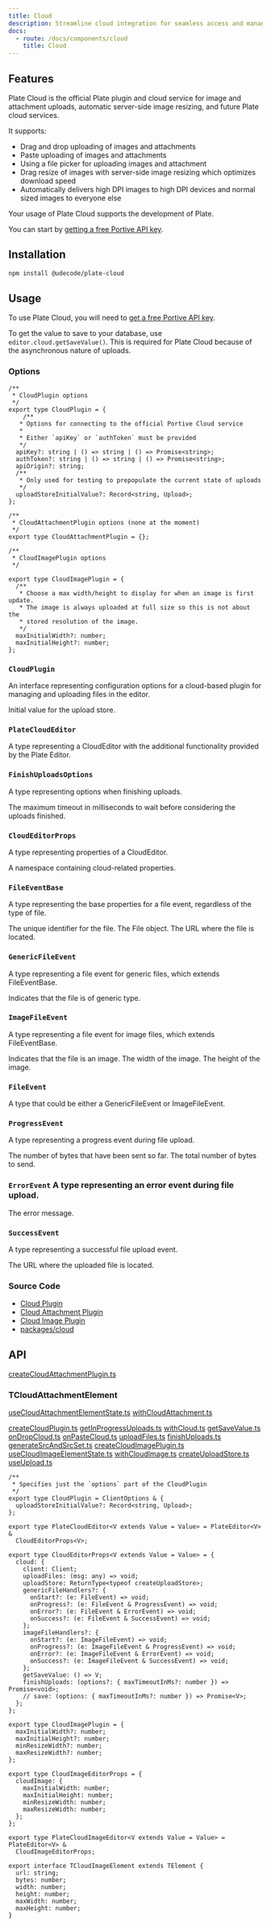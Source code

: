 ```yaml
---
title: Cloud
description: Streamline cloud integration for seamless access and management of cloud-based resources.
docs:
  - route: /docs/components/cloud
    title: Cloud
---
```


<ComponentPreview name="cloud-demo" padding="md" />

## Features

Plate Cloud is the official Plate plugin and cloud service for image and attachment uploads, automatic server-side image resizing, and future Plate cloud services.

It supports:

- Drag and drop uploading of images and attachments
- Paste uploading of images and attachments
- Using a file picker for uploading images and attachment
- Drag resize of images with server-side image resizing which optimizes download speed
- Automatically delivers high DPI images to high DPI devices and normal sized images to everyone else

Your usage of Plate Cloud supports the development of Plate.

You can start by [getting a free Portive API key](https://admin.portive.com/).

## Installation

```bash
npm install @udecode/plate-cloud
```

## Usage

To use Plate Cloud, you will need to [get a free Portive API key](https://www.portive.com/).

To get the value to save to your database, use `editor.cloud.getSaveValue()`. This is required for Plate Cloud because of the asynchronous nature of uploads.

### Options

```tsx
/**
 * CloudPlugin options
 */
export type CloudPlugin = {
    /**
   * Options for connecting to the official Portive Cloud service
   *
   * Either `apiKey` or `authToken` must be provided
   */
  apiKey?: string | () => string | () => Promise<string>;
  authToken?: string | () => string | () => Promise<string>;
  apiOrigin?: string;
  /**
   * Only used for testing to prepopulate the current state of uploads
   */
  uploadStoreInitialValue?: Record<string, Upload>;
};

/**
 * CloudAttachmentPlugin options (none at the moment)
 */
export type CloudAttachmentPlugin = {};

/**
 * CloudImagePlugin options
 */

export type CloudImagePlugin = {
  /**
   * Choose a max width/height to display for when an image is first update.
   * The image is always uploaded at full size so this is not about the
   * stored resolution of the image.
   */
  maxInitialWidth?: number;
  maxInitialHeight?: number;
};
```

### `CloudPlugin`

An interface representing configuration options for a cloud-based plugin for managing and uploading files in the editor.

<APIParameters>
  <APIItem
    name="uploadStoreInitialValue"
    type="Record<string, Upload>"
    optional
  >
    Initial value for the upload store.
  </APIItem>
</APIParameters>

### `PlateCloudEditor`

A type representing a CloudEditor with the additional functionality provided by the Plate Editor.

### `FinishUploadsOptions`

A type representing options when finishing uploads.

<APIParameters>
  <APIItem name="maxTimeoutInMs" type="number" optional>
    The maximum timeout in milliseconds to wait before considering the uploads
    finished.
  </APIItem>
</APIParameters>

### `CloudEditorProps`

A type representing properties of a CloudEditor.

<APIParameters>
  <APIItem name="cloud" type="Object">
    A namespace containing cloud-related properties.
  </APIItem>
</APIParameters>

### `FileEventBase`

A type representing the base properties for a file event, regardless
of the type of file.

<APIParameters>
  <APIItem name="id" type="string">
    The unique identifier for the file.
  </APIItem>
  <APIItem name="file" type="File">
    The File object.
  </APIItem>
  <APIItem name="url" type="string">
    The URL where the file is located.
  </APIItem>
</APIParameters>

### `GenericFileEvent`

A type representing a file event for generic files, which extends
FileEventBase.

<APIParameters>
  <APIItem name="type" type="'generic'">
    Indicates that the file is of generic type.
  </APIItem>
</APIParameters>

### `ImageFileEvent`

A type representing a file event for image files, which extends FileEventBase.

<APIParameters>
  <APIItem name="type" type="'image'">
    Indicates that the file is an image.
  </APIItem>
  <APIItem name="width" type="number">
    The width of the image.
  </APIItem>
  <APIItem name="height" type="number">
    The height of the image.
  </APIItem>
</APIParameters>

### `FileEvent`

A type that could be either a GenericFileEvent or ImageFileEvent.

### `ProgressEvent`

A type representing a progress event during file upload.

<APIParameters>
  <APIItem name="sentBytes" type="number">
    The number of bytes that have been sent so far.
  </APIItem>
  <APIItem name="totalBytes" type="number">
    The total number of bytes to send.
  </APIItem>
</APIParameters>

### `ErrorEvent` A type representing an error event during file upload.

<APIParameters>
  <APIItem name="message" type="string">
    The error message.
  </APIItem>
</APIParameters>

### `SuccessEvent`

A type representing a successful file upload event.

<APIParameters>
  <APIItem name="url" type="string">
    The URL where the uploaded file is located.
  </APIItem>
</APIParameters>

### Source Code

- [Cloud Plugin](https://github.com/udecode/plate/blob/main/packages/cloud/src/cloud/createCloudPlugin.ts)
- [Cloud Attachment Plugin](https://github.com/udecode/plate/blob/main/packages/cloud/src/attachment/createCloudAttachmentPlugin.ts)
- [Cloud Image Plugin](https://github.com/udecode/plate/blob/main/packages/cloud/src/image/createCloudImagePlugin.ts)
- [packages/cloud](https://github.com/udecode/plate/tree/main/packages/cloud)

## API

[createCloudAttachmentPlugin.ts](..%2F..%2F..%2F..%2Fpackages%2Fcloud%2Fsrc%2Fattachment%2FcreateCloudAttachmentPlugin.ts)

### TCloudAttachmentElement

[useCloudAttachmentElementState.ts](..%2F..%2F..%2F..%2Fpackages%2Fcloud%2Fsrc%2Fattachment%2FuseCloudAttachmentElementState.ts)
[withCloudAttachment.ts](..%2F..%2F..%2F..%2Fpackages%2Fcloud%2Fsrc%2Fattachment%2FwithCloudAttachment.ts)

[createCloudPlugin.ts](..%2F..%2F..%2F..%2Fpackages%2Fcloud%2Fsrc%2Fcloud%2FcreateCloudPlugin.ts)
[getInProgressUploads.ts](..%2F..%2F..%2F..%2Fpackages%2Fcloud%2Fsrc%2Fcloud%2FgetInProgressUploads.ts)
[withCloud.ts](..%2F..%2F..%2F..%2Fpackages%2Fcloud%2Fsrc%2Fcloud%2FwithCloud.ts)
[getSaveValue.ts](..%2F..%2F..%2F..%2Fpackages%2Fcloud%2Fsrc%2Fcloud%2FgetSaveValue.ts)
[onDropCloud.ts](..%2F..%2F..%2F..%2Fpackages%2Fcloud%2Fsrc%2Fcloud%2Fhandlers.ts)
[onPasteCloud.ts](..%2F..%2F..%2F..%2Fpackages%2Fcloud%2Fsrc%2Fcloud%2Fhandlers.ts)
[uploadFiles.ts](..%2F..%2F..%2F..%2Fpackages%2Fcloud%2Fsrc%2Fcloud%2FuploadFiles.ts)
[finishUploads.ts](..%2F..%2F..%2F..%2Fpackages%2Fcloud%2Fsrc%2Fcloud%2FfinishUploads.ts)
[generateSrcAndSrcSet.ts](..%2F..%2F..%2F..%2Fpackages%2Fcloud%2Fsrc%2Fcloud%2FgenerateSrcAndSrcSet.ts)
[createCloudImagePlugin.ts](..%2F..%2F..%2F..%2Fpackages%2Fcloud%2Fsrc%2Fimage%2FcreateCloudImagePlugin.ts)
[useCloudImageElementState.ts](..%2F..%2F..%2F..%2Fpackages%2Fcloud%2Fsrc%2Fimage%2FuseCloudImageElementState.ts)
[withCloudImage.ts](..%2F..%2F..%2F..%2Fpackages%2Fcloud%2Fsrc%2Fimage%2FwithCloudImage.ts)
[createUploadStore.ts](..%2F..%2F..%2F..%2Fpackages%2Fcloud%2Fsrc%2Fupload%2FcreateUploadStore.ts)
[useUpload.ts](..%2F..%2F..%2F..%2Fpackages%2Fcloud%2Fsrc%2Fupload%2FuseUpload.ts)

```tsx
/**
 * Specifies just the `options` part of the CloudPlugin
 */
export type CloudPlugin = ClientOptions & {
  uploadStoreInitialValue?: Record<string, Upload>;
};

export type PlateCloudEditor<V extends Value = Value> = PlateEditor<V> &
  CloudEditorProps<V>;

export type CloudEditorProps<V extends Value = Value> = {
  cloud: {
    client: Client;
    uploadFiles: (msg: any) => void;
    uploadStore: ReturnType<typeof createUploadStore>;
    genericFileHandlers?: {
      onStart?: (e: FileEvent) => void;
      onProgress?: (e: FileEvent & ProgressEvent) => void;
      onError?: (e: FileEvent & ErrorEvent) => void;
      onSuccess?: (e: FileEvent & SuccessEvent) => void;
    };
    imageFileHandlers?: {
      onStart?: (e: ImageFileEvent) => void;
      onProgress?: (e: ImageFileEvent & ProgressEvent) => void;
      onError?: (e: ImageFileEvent & ErrorEvent) => void;
      onSuccess?: (e: ImageFileEvent & SuccessEvent) => void;
    };
    getSaveValue: () => V;
    finishUploads: (options?: { maxTimeoutInMs?: number }) => Promise<void>;
    // save: (options: { maxTimeoutInMs?: number }) => Promise<V>;
  };
};

export type CloudImagePlugin = {
  maxInitialWidth?: number;
  maxInitialHeight?: number;
  minResizeWidth?: number;
  maxResizeWidth?: number;
};

export type CloudImageEditorProps = {
  cloudImage: {
    maxInitialWidth: number;
    maxInitialHeight: number;
    minResizeWidth: number;
    maxResizeWidth: number;
  };
};

export type PlateCloudImageEditor<V extends Value = Value> = PlateEditor<V> &
  CloudImageEditorProps;

export interface TCloudImageElement extends TElement {
  url: string;
  bytes: number;
  width: number;
  height: number;
  maxWidth: number;
  maxHeight: number;
}
```
